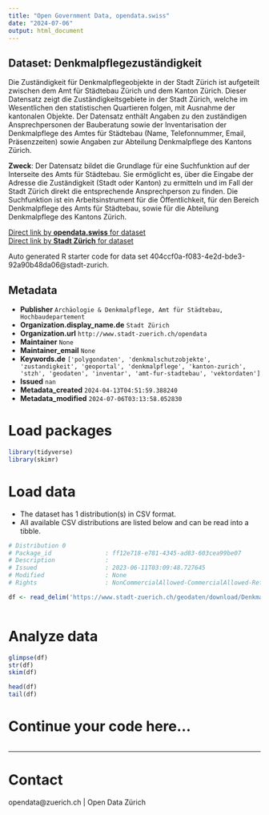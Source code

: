 ```yaml
---
title: "Open Government Data, opendata.swiss"
date: "2024-07-06"
output: html_document
---
```


## Dataset: Denkmalpflegezuständigkeit

Die Zuständigkeit für Denkmalpflegeobjekte in der Stadt Zürich ist aufgeteilt zwischen dem Amt für Städtebau Zürich und dem Kanton Zürich. Dieser Datensatz zeigt die Zuständigkeitsgebiete in der Stadt Zürich, welche im Wesentlichen den statistischen Quartieren folgen, mit Ausnahme der kantonalen Objekte. Der Datensatz enthält Angaben zu den zuständigen Ansprechpersonen der Bauberatung sowie der Inventarisation der Denkmalpflege des Amtes für Städtebau (Name, Telefonnummer, Email, Präsenzzeiten) sowie Angaben zur Abteilung Denkmalpflege des Kantons Zürich.

**Zweck**: Der Datensatz bildet die Grundlage für eine Suchfunktion auf der Interseite des Amts für Städtebau. Sie ermöglicht es, über die Eingabe der Adresse die Zuständigkeit (Stadt oder Kanton) zu ermitteln und im Fall der Stadt Zürich direkt die entsprechende Ansprechperson zu finden. Die Suchfunktion ist ein Arbeitsinstrument für die Öffentlichkeit, für den Bereich Denkmalpflege des Amts für Städtebau, sowie für die Abteilung Denkmalpflege des Kantons Zürich.

[Direct link by **opendata.swiss** for dataset](https://opendata.swiss/de/dataset/denkmalpflegezustandigkeit)<br>
[Direct link by **Stadt Zürich** for dataset](https://data.stadt-zuerich.ch/dataset/geo_denkmalpflegezustaendigkeit)

Auto generated R starter code for data set 404ccf0a-f083-4e2d-bde3-92a90b48da06@stadt-zurich.

## Metadata

- **Publisher** `Archäologie & Denkmalpflege, Amt für Städtebau, Hochbaudepartement`
- **Organization.display_name.de** `Stadt Zürich`
- **Organization.url** `http://www.stadt-zuerich.ch/opendata`
- **Maintainer** `None`
- **Maintainer_email** `None`
- **Keywords.de** `['polygondaten', 'denkmalschutzobjekte', 'zustandigkeit', 'geoportal', 'denkmalpflege', 'kanton-zurich', 'stzh', 'geodaten', 'inventar', 'amt-fur-stadtebau', 'vektordaten']`
- **Issued** `nan`
- **Metadata_created** `2024-04-13T04:51:59.388240`
- **Metadata_modified** `2024-07-06T03:13:58.052830`


# Load packages

```r

library(tidyverse)
library(skimr)

```

# Load data

-   The dataset has 1 distribution(s) in CSV format.
-   All available CSV distributions are listed below and can be read into a tibble.

```r

# Distribution 0
# Package_id               : ff12e718-e781-4345-ad83-603cea99be07
# Description              : 
# Issued                   : 2023-06-11T03:09:48.727645
# Modified                 : None
# Rights                   : NonCommercialAllowed-CommercialAllowed-ReferenceNotRequired

df <- read_delim('https://www.stadt-zuerich.ch/geodaten/download/Denkmalpflegezustaendigkeit?format=10008')



```

# Analyze data

```r

glimpse(df)
str(df)
skim(df)

head(df)
tail(df)

```

# Continue your code here...

```r

```

------------------------------------------------------------------------

# Contact

opendata@zuerich.ch | Open Data Zürich
